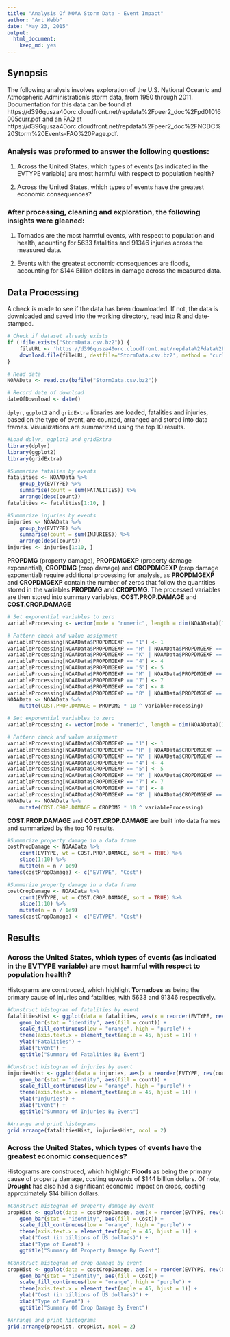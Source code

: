 ```yaml
---
title: "Analysis Of NOAA Storm Data - Event Impact"
author: "Art Webb"
date: "May 23, 2015"
output:
  html_document:
    keep_md: yes
---
```

## Synopsis

The following analysis involves exploration of the U.S. National Oceanic and Atmospheric Administration's storm data, from 1950 through 2011. Documentation for this data can be found at https://d396qusza40orc.cloudfront.net/repdata%2Fpeer2_doc%2Fpd01016005curr.pdf and an FAQ at https://d396qusza40orc.cloudfront.net/repdata%2Fpeer2_doc%2FNCDC%20Storm%20Events-FAQ%20Page.pdf.

### Analysis was preformed to answer the following questions:

1. Across the United States, which types of events (as indicated in the EVTYPE variable) are most harmful with respect to population health?

2. Across the United States, which types of events have the greatest economic consequences?

### After processing, cleaning and exploration, the following insights were gleaned:

1. Tornados are the most harmful events, with respect to population and health, acounting for 5633 fatalities and 91346 injuries across the measured data.

2. Events with the greatest economic consequences are floods, accounting for $144 Billion dollars in damage across the measured data.

## Data Processing

A check is made to see if the data has been downloaded. If not, the data is downloaded and saved into the working directory, read into R and date-stamped.

```r
# Check if dataset already exists
if (!file.exists("StormData.csv.bz2")) {
    fileURL <- 'https://d396qusza40orc.cloudfront.net/repdata%2Fdata%2FStormData.csv.bz2'
    download.file(fileURL, destfile='StormData.csv.bz2', method = 'curl')
}

# Read data
NOAAData <- read.csv(bzfile("StormData.csv.bz2"))

# Record date of download
dateOfDownload <- date()
```

`dplyr`, `ggplot2` and `gridExtra` libraries are loaded, fatalities and injuries, based on the type of event, are counted, arranged and stored into data frames. Visualizations are summarized using the top 10 results.

```r
#Load dplyr, ggplot2 and gridExtra
library(dplyr)
library(ggplot2)
library(gridExtra)

#Summarize fatalies by events
fatalities <- NOAAData %>%
    group_by(EVTYPE) %>%
    summarise(count = sum(FATALITIES)) %>%
    arrange(desc(count))
fatalities <- fatalities[1:10, ]

#Summarize injuries by events
injuries <- NOAAData %>%
    group_by(EVTYPE) %>%
    summarise(count = sum(INJURIES)) %>%
    arrange(desc(count))
injuries <- injuries[1:10, ]
```

**PROPDMG** (property damage), **PROPDMGEXP** (property damage exponential), **CROPDMG** (crop damage) and **CROPDMGEXP** (crop damage exponential) require additional processing for analysis, as **PROPDMGEXP** and **CROPDMGEXP** contain the number of zeros that follow the quantities stored in the variables **PROPDMG** and **CROPDMG**. The processed variables are then stored into summary variables, **COST.PROP.DAMAGE** and **COST.CROP.DAMAGE**

```r
# Set exponential variables to zero
variableProcessing <- vector(mode = "numeric", length = dim(NOAAData)[1])

# Pattern check and value assignment
variableProcessing[NOAAData$PROPDMGEXP == "1"] <- 1
variableProcessing[NOAAData$PROPDMGEXP == "H" | NOAAData$PROPDMGEXP == "h" | NOAAData$PROPDMGEXP == "2"] <- 2
variableProcessing[NOAAData$PROPDMGEXP == "K" | NOAAData$PROPDMGEXP == "k" | NOAAData$PROPDMGEXP == "3"] <- 3
variableProcessing[NOAAData$PROPDMGEXP == "4"] <- 4
variableProcessing[NOAAData$PROPDMGEXP == "5"] <- 5
variableProcessing[NOAAData$PROPDMGEXP == "M" | NOAAData$PROPDMGEXP == "m" | NOAAData$PROPDMGEXP == "6"] <- 6
variableProcessing[NOAAData$PROPDMGEXP == "7"] <- 7
variableProcessing[NOAAData$PROPDMGEXP == "8"] <- 8
variableProcessing[NOAAData$PROPDMGEXP == "B" | NOAAData$PROPDMGEXP == "b"] <- 9
NOAAData <- NOAAData %>%
    mutate(COST.PROP.DAMAGE = PROPDMG * 10 ^ variableProcessing)
```


```r
# Set exponential variables to zero
variableProcessing <- vector(mode = "numeric", length = dim(NOAAData)[1])

# Pattern check and value assignment
variableProcessing[NOAAData$CROPDMGEXP == "1"] <- 1
variableProcessing[NOAAData$CROPDMGEXP == "H" | NOAAData$CROPDMGEXP == "h" | NOAAData$CROPDMGEXP == "2"] <- 2
variableProcessing[NOAAData$CROPDMGEXP == "K" | NOAAData$CROPDMGEXP == "k" | NOAAData$CROPDMGEXP == "3"] <- 3
variableProcessing[NOAAData$CROPDMGEXP == "4"] <- 4
variableProcessing[NOAAData$CROPDMGEXP == "5"] <- 5
variableProcessing[NOAAData$CROPDMGEXP == "M" | NOAAData$CROPDMGEXP == "m" | NOAAData$CROPDMGEXP == "6"] <- 6
variableProcessing[NOAAData$CROPDMGEXP == "7"] <- 7
variableProcessing[NOAAData$CROPDMGEXP == "8"] <- 8
variableProcessing[NOAAData$CROPDMGEXP == "B" | NOAAData$CROPDMGEXP == "b"] <- 9
NOAAData <- NOAAData %>%
    mutate(COST.CROP.DAMAGE = CROPDMG * 10 ^ variableProcessing)
```

**COST.PROP.DAMAGE** and **COST.CROP.DAMAGE** are built into data frames and summarized by the top 10 results.

```r
#Summarize property damage in a data frame
costPropDamage <- NOAAData %>% 
    count(EVTYPE, wt = COST.PROP.DAMAGE, sort = TRUE) %>% 
    slice(1:10) %>%
    mutate(n = n / 1e9)
names(costPropDamage) <- c("EVTYPE", "Cost")

#Summarize property damage in a data frame
costCropDamage <- NOAAData %>% 
    count(EVTYPE, wt = COST.CROP.DAMAGE, sort = TRUE) %>% 
    slice(1:10) %>%
    mutate(n = n / 1e9)
names(costCropDamage) <- c("EVTYPE", "Cost")
```

## Results

### Across the United States, which types of events (as indicated in the EVTYPE variable) are most harmful with respect to population health?

Histograms are construced, which highlight **Tornadoes** as being the primary cause of injuries and fatailties, with 5633 and 91346 respectively.

```r
#Construct histogram of fatalities by event
fatalitiesHist <- ggplot(data = fatalities, aes(x = reorder(EVTYPE, rev(count)), y = count)) + 
    geom_bar(stat = "identity", aes(fill = count)) +
    scale_fill_continuous(low = "orange", high = "purple") +
    theme(axis.text.x = element_text(angle = 45, hjust = 1)) +
    ylab("Fatalities") +
    xlab("Event") +
    ggtitle("Summary Of Fatalities By Event")

#Construct histogram of injuries by event
injuriesHist <- ggplot(data = injuries, aes(x = reorder(EVTYPE, rev(count)), y = count)) + 
    geom_bar(stat = "identity", aes(fill = count)) +
    scale_fill_continuous(low = "orange", high = "purple") +
    theme(axis.text.x = element_text(angle = 45, hjust = 1)) +
    ylab("Injuries") +
    xlab("Event") +
    ggtitle("Summary Of Injuries By Event")

#Arrange and print histograms
grid.arrange(fatalitiesHist, injuriesHist, ncol = 2)
```

### Across the United States, which types of events have the greatest economic consequences?

Histograms are construced, which highlight **Floods** as being the primary cause of property damage, costing upwards of $144 billion dollars. Of note, **Drought** has also had a significant economic impact on crops, costing approximately $14 billion dollars.

```r
#Construct histogram of property damage by event
propHist <- ggplot(data = costPropDamage, aes(x = reorder(EVTYPE, rev(Cost)), y = Cost)) + 
    geom_bar(stat = "identity", aes(fill = Cost)) +
    scale_fill_continuous(low = "orange", high = "purple") +
    theme(axis.text.x = element_text(angle = 45, hjust = 1)) +
    ylab("Cost (in billions of US dollars)") +
    xlab("Type of Event") +
    ggtitle("Summary Of Property Damage By Event")

#Construct histogram of crop damage by event
cropHist <- ggplot(data = costCropDamage, aes(x = reorder(EVTYPE, rev(Cost)), y = Cost)) + 
    geom_bar(stat = "identity", aes(fill = Cost)) +
    scale_fill_continuous(low = "orange", high = "purple") +
    theme(axis.text.x = element_text(angle = 45, hjust = 1)) +
    ylab("Cost (in billions of US dollars)") +
    xlab("Type of Event") +
    ggtitle("Summary Of Crop Damage By Event")

#Arrange and print histograms
grid.arrange(propHist, cropHist, ncol = 2)
```